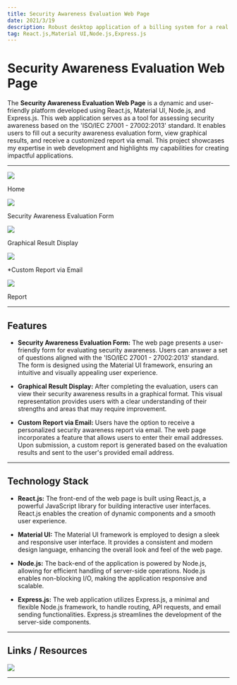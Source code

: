 ```yaml
---
title: Security Awareness Evaluation Web Page
date: 2021/3/19
description: Robust desktop application of a billing system for a real cleaning center.
tag: React.js,Material UI,Node.js,Express.js
---
```


# Security Awareness Evaluation Web Page

The **Security Awareness Evaluation Web Page** is a dynamic and user-friendly platform developed using React.js, Material UI, Node.js, and Express.js. This web application serves as a tool for assessing security awareness based on the 'ISO/IEC 27001 - 27002:2013' standard. It enables users to fill out a security awareness evaluation form, view graphical results, and receive a customized report via email. This project showcases my expertise in web development and highlights my capabilities for creating impactful applications.

---


<Carousel autoPlay={true} infiniteLoop={true} interval={5000}>
    <div>
        <img src="/images/security_test/home.JPG" />
        <p className="legend">Home</p>
    </div>
    <div>
        <img src="/images/security_test/test.JPG" />
        <p className="legend">Security Awareness Evaluation Form</p>
    </div>
    <div>
        <img src="/images/security_test/result.JPG" />
        <p className="legend">Graphical Result Display</p>
    </div>
    <div>
        <img src="/images/security_test/send_report.JPG" />
        <p className="legend">*Custom Report via Email</p>
    </div>
    <div>
        <img src="/images/security_test/report.JPG" />
        <p className="legend">Report</p>
    </div>
</Carousel>

---

## Features

- **Security Awareness Evaluation Form:** The web page presents a user-friendly form for evaluating security awareness. Users can answer a set of questions aligned with the 'ISO/IEC 27001 - 27002:2013' standard. The form is designed using the Material UI framework, ensuring an intuitive and visually appealing user experience.

- **Graphical Result Display:** After completing the evaluation, users can view their security awareness results in a graphical format. This visual representation provides users with a clear understanding of their strengths and areas that may require improvement.

- **Custom Report via Email:** Users have the option to receive a personalized security awareness report via email. The web page incorporates a feature that allows users to enter their email addresses. Upon submission, a custom report is generated based on the evaluation results and sent to the user's provided email address.

---

## Technology Stack

- **React.js:** The front-end of the web page is built using React.js, a powerful JavaScript library for building interactive user interfaces. React.js enables the creation of dynamic components and a smooth user experience.

- **Material UI:** The Material UI framework is employed to design a sleek and responsive user interface. It provides a consistent and modern design language, enhancing the overall look and feel of the web page.

- **Node.js:** The back-end of the application is powered by Node.js, allowing for efficient handling of server-side operations. Node.js enables non-blocking I/O, making the application responsive and scalable.

- **Express.js:** The web application utilizes Express.js, a minimal and flexible Node.js framework, to handle routing, API requests, and email sending functionalities. Express.js streamlines the development of the server-side components.

---

## Links / Resources


<div className="social-networks">
  <a href="https://github.com/Bridamo98/AF2" target="_blank">
    <Image
      src="/images/github_icon.png"
      width={60}
      height={60}
      className="social-network"
    />
  </a>
</div>

---
